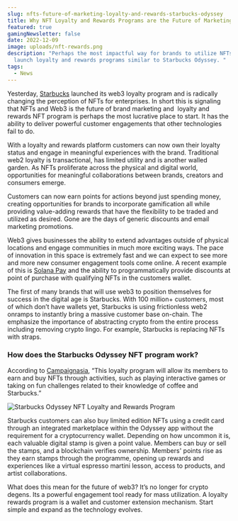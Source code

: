 ```yaml
---
slug: nfts-future-of-marketing-loyalty-and-rewards-starbucks-odyssey
title: Why NFT Loyalty and Rewards Programs are the Future of Marketing
featured: true
gamingNewsletter: false
date: 2022-12-09
image: uploads/nft-rewards.png
description: "Perhaps the most impactful way for brands to utilize NFTs is to
  launch loyalty and rewards programs similar to Starbucks Odyssey. "
tags:
  - News
---
```

Yesterday, [Starbucks](https://stories.starbucks.com/stories/2022/the-starbucks-odyssey-begins/) launched its web3 loyalty program and is radically changing the perception of NFTs for enterprises. In short this is signaling that NFTs and Web3 is the future of brand marketing and  loyalty and rewards NFT program is perhaps the most lucrative place to start. It has the ability to deliver powerful customer engagements that other technologies fail to do. 



With a loyalty and rewards platform customers can now own their loyalty status and engage in meaningful experiences with the brand. Traditional web2 loyalty is transactional, has limited utility and is another walled garden. As NFTs proliferate across the physical and digital world, opportunities for meaningful collaborations between brands, creators and consumers emerge.   



Customers can now earn points for actions beyond just spending money, creating opportunities for brands to incorporate gamification all while providing value-adding rewards that have the flexibility to be traded and utilized as desired. Gone are the days of generic discounts and email marketing promotions. 



Web3 gives businesses the ability to extend advantages outside of physical locations and engage communities in much more exciting ways. The pace of innovation in this space is extremely fast and we can expect to see more and more new consumer engagement tools come online. A recent example of this is [Solana Pay](https://solanapay.com/) and the ability to programmatically provide discounts at point of purchase with qualifying NFTs in the customers wallet. 



The first of many brands that will use web3 to position themselves for success in the digital age is Starbucks. With 100 million+ customers, most of which don’t have wallets yet, Starbucks is using frictionless web2 onramps to instantly bring a massive customer base on-chain. The emphasize the importance of abstracting crypto from the entire process including removing crypto lingo. For example, Starbucks is replacing NFTs with straps. 



### How does the Starbucks Odyssey NFT program work? 



According to [Campaignasia](https://www.campaignasia.com/article/building-an-nft-customer-loyalty-programme-what-brands-need-to-know/481692), “This loyalty program will allow its members to earn and buy NFTs through activities, such as playing interactive games or taking on fun challenges related to their knowledge of coffee and Starbucks.”

![](uploads/starbucks-odyssey.png "Starbucks Odyssey NFT Loyalty and Rewards Program")

Starbucks customers can also buy limited edition NFTs using a credit card through an integrated marketplace within the Odyssey app without the requirement for a cryptocurrency wallet. Depending on how uncommon it is, each valuable digital stamp is given a point value. Members can buy or sell the stamps, and a blockchain verifies ownership. Members' points rise as they earn stamps through the programme, opening up rewards and experiences like a virtual espresso martini lesson, access to products, and artist collaborations.



What does this mean for the future of web3? It’s no longer for crypto degens. Its a powerful engagement tool ready for mass utilization. A loyalty rewards program is a wallet and customer extension mechanism. Start simple and expand as the technology evolves.
